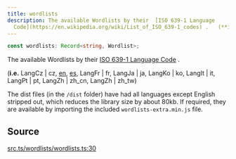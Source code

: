 ```yaml
---
title: wordlists
description: The available Wordlists by their  [ISO 639-1 Language
  Code](https://en.wikipedia.org/wiki/List_of_ISO_639-1_codes) .   (**i.e.** ...
---
```


```ts
const wordlists: Record<string, Wordlist>;
```

The available Wordlists by their
 [ISO 639-1 Language Code](https://en.wikipedia.org/wiki/List_of_ISO_639-1_codes)
.

 (**i.e.** LangCz | cz, [en](/content/classes/LangEn.mdx), [es](/content/classes/LangEs.mdx), LangFr | fr,
 LangJa | ja, LangKo | ko, LangIt | it, LangPt | pt,
 LangZh | zh_cn, LangZh | zh_tw)

 The dist files (in the `/dist` folder) have had all languages
 except English stripped out, which reduces the library size by
 about 80kb. If required, they are available by importing the
 included `wordlists-extra.min.js` file.

## Source

[src.ts/wordlists/wordlists.ts:30](https://github.com/dominant-strategies/quais-6.js/blob/3f482dd134064d41657ff7dc9ba8162f741c9c83/src.ts/wordlists/wordlists.ts#L30)

